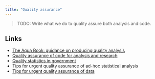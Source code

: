 ```yaml
---
title: "Quality assurance"
---
```


> TODO: Write what we do to quality assure both analysis and code.

## Links

- [The Aqua Book: guidance on producing quality analysis](https://www.gov.uk/government/publications/the-aqua-book-guidance-on-producing-quality-analysis-for-government)
- [Quality assurance of code for analysis and research](https://best-practice-and-impact.github.io/qa-of-code-guidance/intro.html)
- [Quality statistics in government](https://analysisfunction.civilservice.gov.uk/policy-store/quality-statistics-in-government/)
- [Tips for urgent quality assurance of ad-hoc statistical analysis](https://analysisfunction.civilservice.gov.uk/policy-store/top-tips-for-quality-assuring-urgent-pieces-of-ad-hoc-statistical-analysis/)
- [Tips for urgent quality assurance of data](https://analysisfunction.civilservice.gov.uk/policy-store/tips-for-urgent-quality-assurance-of-data/)
